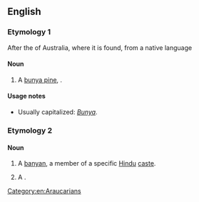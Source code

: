 ==English==

===Etymology 1===
After the {{w|Bunya mountains}} of Australia, where it is found, from a native language

====Noun====
{{en-noun}}

# A [[bunya pine]], {{taxlink|Araucaria bidwillii|species|noshow=1}}.

====Usage notes====
* Usually capitalized: ''[[Bunya]]''.

===Etymology 2===
{{rfelite|en}}

====Noun====
{{en-noun}}

# {{context|dated|India|lang=en}} A [[banyan]], a member of a specific [[Hindu]] [[caste]].
# {{rfv-sense}} {{context|rare|lang=en}} A {{vern|bunya spider}}.


[[Category:en:Araucarians]]